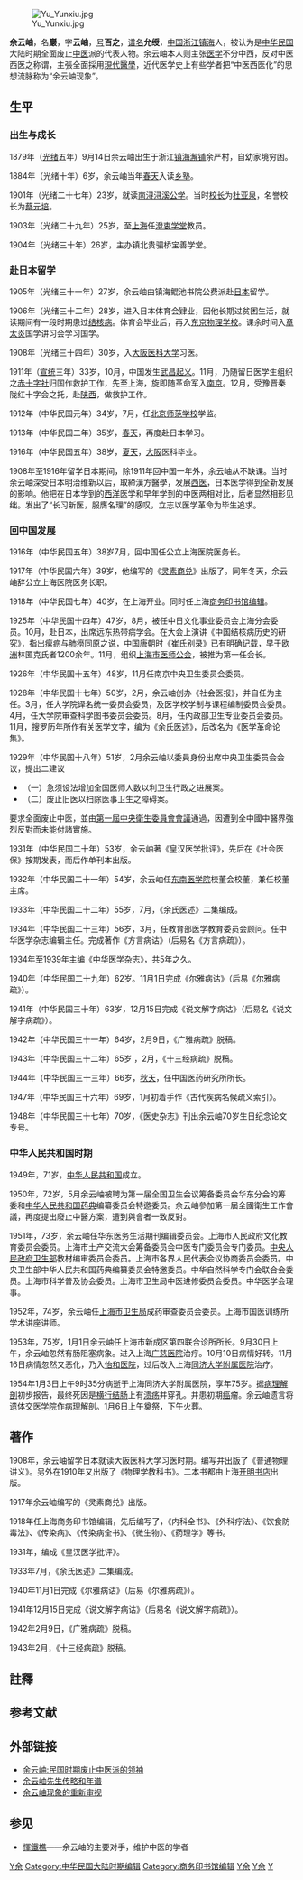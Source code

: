 [[File:Yu_Yunxiu.jpg|thumb]]

'''余云岫'''{{BD|1879年|9月14日|1954年|1月3日|catIdx=Y余}}，名'''巖'''，字'''云岫'''，[[号|号]]'''百之'''，[[谱名|谱名]]'''允绶'''，[[中国|中国]][[浙江|浙江]][[镇海|镇海]]人，被认为是[[中华民国|中华民国]]大陆时期全面废止[[中医|中医]]派的代表人物。余云岫本人则主张[[医学|医学]]不分中西，反对中医西医之称谓，主張全面採用[[現代醫學|現代醫學]]，近代医学史上有些学者把“中医西医化”的思想流脉称为“余云岫现象”。

==生平==
===出生与成长===
1879年（[[光绪|光绪]]五年）9月14日余云岫出生于浙江[[镇海|镇海]][[澥铺|澥铺]]余严村，自幼家境穷困。

1884年（光绪十年）6岁，余云岫当年[[春天|春天]]入读[[乡塾|乡塾]]。

1901年（光绪二十七年）23岁，就读[[南浔|南浔]][[浔溪公学|浔溪公学]]。当时[[校长|校长]]为[[杜亚泉|杜亚泉]]，名誉校长为[[蔡元培|蔡元培]]。

1903年（光绪二十九年）25岁，至[[上海|上海]]任[[澄衷中学|澄衷学堂]]教员。

1904年（光绪三十年）26岁，主办镇北贵驷桥宝善学堂。

===赴日本留学===
1905年（光绪三十一年）27岁，余云岫由镇海鲲池书院公费派赴[[日本|日本]]留学。

1906年（光绪三十二年）28岁，进入日本体育会肄业，因他长期过贫困生活，就读期间有一段时期患过[[结核病|结核病]]。体育会毕业后，再入[[东京物理学校|东京物理学校]]。课余时间入[[章太炎|章太炎]]国学讲习会学习国学。

1908年（光绪三十四年）30岁，入[[大阪医科大学|大阪医科大学]]习医。

1911年（[[宣统|宣统]]三年）33岁，10月，中国发生[[武昌起义|武昌起义]]。11月，乃随留日医学生组织之[[赤十字社|赤十字社]]归国作救护工作，先至上海，旋即随革命军入[[南京|南京]]。12月，受豫晋秦陇红十字会之托，赴[[陕西|陕西]]，做救护工作。

1912年（中华民国元年）34岁，7月，任[[北京师范学校|北京师范学校]]学监。

1913年（中华民国二年）35岁，[[春天|春天]]，再度赴日本学习。

1916年（中华民国五年）38岁，[[夏天|夏天]]，[[大阪市|大阪]]医科毕业。

1908年至1916年留学日本期间，除1911年回中国一年外，余云岫从不缺课。当时余云岫深受日本明治维新以后，取締漢方醫學，发展[[西医|西医]]，日本医学得到全新发展的影响。他把在日本学到的[[西洋|西洋]]医学和早年学到的中医两相对比，后者显然相形见绌。发出了“长习新医，服膺名理”的感叹，立志以医学革命为毕生追求。

===回中国发展===
1916年（中华民国五年）38岁7月，回中国任公立上海医院医务长。

1917年（中华民国六年）39岁，他编写的《[[灵素商兑|灵素商兑]]》出版了{{efn|该书系统的批判了中医古籍《[[黄帝内经|黄帝内经]]》不科学。《灵素商兑》里面认为《黄帝内经》“无一字不错”，中医“不科学”，“靠暗示的效果”，“精神的作用”，“和催眠术差不多”，而且说中医为“杀人的祸首”，“坚决消灭中医”，“如不消灭中医，不但妨碍民族的繁息，民生的改良”等激进句子。}}。同年冬天，余云岫辞公立上海医院医务长职。

1918年（中华民国七年）40岁，在上海开业{{efn|他开业期间轻易不肯用外国的西药，而宁愿采用国产的西药。例如他用很多国产制的酊剂粉剂。这在当时有崇拜舶来品风气的上海是罕见的。余云岫曾说：“中国也有好药，外国也有坏药。国内有自制新药与舶品的新药功效相等，我们医生就应采用自制新药。医生用药是在治好病，非不得已时，何必用舶来品呢？”。另外他还创一小规模的研究室，把研究与临床结合一起。}}。同时任上海[[商务印书馆|商务印书馆]][[编辑|编辑]]。

1925年（中华民国十四年）47岁，8月，被任中日文化事业委员会上海分会委员。10月，赴日本，出席远东热带病学会。在大会上演讲《中国结核病历史的研究》，指出[[瘰疬|瘰疬]]与[[肺痨|肺痨]]同原之说，中国[[唐朝|唐朝]]时《崔氏别录》已有明确记载，早于[[欧洲|欧洲]]林匿克氏者1200余年。11月，组织[[上海市医师公会|上海市医师公会]]，被推为第一任会长。

1926年（中华民国十五年）48岁，11月任南京中央卫生委员会委员。

1928年（中华民国十七年）50岁，2月，余云岫创办《社会医报》，并自任为主任。3月，任大学院译名统一委员会委员，及医学校学制与课程编制委员会委员。4月，任大学院审查科学图书委员会委员。8月，任内政部卫生专业委员会委员。11月，搜罗历年所作有关医学文字，编为《余氏医述》，后改名为《医学革命论集》。

1929年（中华民国十八年）51岁，2月余云岫以委員身份出席中央卫生委员会会议，提出二建议
*（一）急须设法增加全国医师人数以利卫生行政之进展案。
*（二）废止旧医以扫除医事卫生之障碍案。

要求全面废止中医，並由[[第一屆中央衛生委員會會議|第一屆中央衛生委員會會議]]通過，因遭到全中國中醫界強烈反對而未能付諸實施。

1931年（中华民国二十年）53岁，余云岫著《皇汉医学批评》，先后在《社会医保》按期发表，而后作单刊本出版。

1932年（中华民国二十一年）54岁，余云岫任[[东南医学院|东南医学院]]校董会校董，兼任校董主席。

1933年（中华民国二十二年）55岁，7月，《余氏医述》二集编成。

1934年（中华民国二十三年）56岁，3月，任教育部医学教育委员会顾问。任中华医学杂志编辑主任。完成著作《方言病诂》（后易名《方言病疏》）。

1934年至1939年主编《[[中华医学杂志|中华医学杂志]]》，共5年之久。

1940年（中华民国二十九年）62岁。11月1日完成《尔雅病诂》（后易《尔雅病疏》）。

1941年（中华民国三十年）63岁，12月15日完成《说文解字病诂》（后易名《说文解字病疏》）。
  
1942年（中华民国三十一年）64岁，2月9日，《广雅病疏》脱稿。
    
1943年（中华民国三十二年）65岁 ，2月，《十三经病疏》脱稿。

1944年（中华民国三十三年）66岁，[[秋天|秋天]]，任中国医药研究所所长。
    
1947年（中华民国三十六年）69岁，1月初着手作《古代疾病名候疏义索引》。
    
1948年（中华民国三十七年）70岁，《医史杂志》刊出余云岫70岁生日纪念论文专号。

=== 中华人民共和国时期 ===
1949年，71岁，[[中华人民共和国|中华人民共和国]]成立。

1950年，72岁，5月余云岫被聘为第一届全国卫生会议筹备委员会华东分会的筹委和[[中华人民共和国药典|中华人民共和国药典]]编纂委员会特邀委员。余云岫參加第一屆全國衛生工作會議，再度提出廢止中醫方案，遭到與會者一致反對。

1951年，73岁，余云岫任华东医务生活期刊编辑委员会。上海市人民政府文化教育委员会委员。上海市土产交流大会筹备委员会中医专门委员会专门委员。[[中央人民政府卫生部|中央人民政府卫生部]]教材编审委员会委员。上海市各界人民代表会议协商委员会委员。中央卫生部中华人民共和国药典编纂委员会特邀委员。中华自然科学专门会联合会委员。上海市科学普及协会委员。上海市卫生局中医进修委员会委员。中华医学会理事。

1952年，74岁，余云岫任[[上海市卫生局|上海市卫生局]]成药审查委员会委员。上海市国医训练所学术讲座讲师。
    
1953年，75岁，1月1日余云岫任上海市新成区第四联合诊所所长。9月30日上午，余云岫忽然有肠阻塞病象。进入上海[[广慈医院|广慈医院]]治疗。10月10日病情好转。11月16日病情忽然又恶化，乃入[[怡和医院|怡和医院]]，过后改入上海[[同济大学附属医院|同济大学附属医院]]治疗。

1954年1月3日上午9时35分病逝于上海同济大学附属医院，享年75岁。据[[病理解剖|病理解剖]]初步报告，最终死因是[[横行结肠|横行结肠]]上有[[溃疡|溃疡]]并穿孔。并患初期[[癌|癌]]瘤。余云岫遗言将遗体交[[医学院|医学院]]作病理解剖。1月6日上午奠祭，下午火葬。

==著作==
1908年，余云岫留学日本就读大阪医科大学习医时期。编写并出版了《普通物理讲义》。另外在1910年又出版了《物理学教科书》。二本书都由上海[[开明书店|开明书店]]出版。

1917年余云岫编写的《灵素商兑》出版。

1918年任上海商务印书馆编辑，先后编写了，《内科全书》、《外科疗法》、《饮食防毒法》、《传染病》、《传染病全书》、《微生物》、《药理学》等书。

1931年，编成《皇汉医学批评》。

1933年7月，《余氏医述》二集编成。

1940年11月1日完成《尔雅病诂》（后易《尔雅病疏》）。

1941年12月15日完成《说文解字病诂》（后易名《说文解字病疏》）。
  
1942年2月9日，《广雅病疏》脱稿。
    
1943年2月，《十三经病疏》脱稿。

== 註釋 ==
{{notelist|iger=}}

== 参考文献 ==
{{Reflist}}

== 外部链接 ==
* [https://web.archive.org/web/20060703040955/http://www.zisi.net/htm/xzwj/hxzzl/2006-04-13-34982.htm 余云岫:民国时期废止中医派的领袖]
* [https://web.archive.org/web/20061213042024/http://www.med8th.com/humed/3/041015yyxxszlhnp.htm 余云岫先生传略和年谱]
* [http://www.xys.org/xys/ebooks/others/science/dajia7/zhongyi113.txt 余云岫现象的重新审视] {{Wayback|url=http://www.xys.org/xys/ebooks/others/science/dajia7/zhongyi113.txt |date=20201127211633 }}

== 参见 ==
* [[惲鐵樵|惲鐵樵]]——余云岫的主要对手，维护中医的学者

[[Category:中華民國醫學家|Y余]]
[[Category:中华民国大陆时期编辑|Category:中华民国大陆时期编辑]]
[[Category:商务印书馆编辑|Category:商务印书馆编辑]]
[[Category:宁波裔上海人|Y余]]
[[Category:镇海县人|Y余]]
[[Category:余姓|Y]]